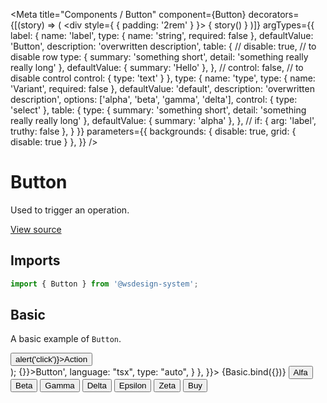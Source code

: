
<Meta
  title="Components / Button"
  component={Button}
  decorators={[(story) => (
    <div style={ { padding: '2rem' } }>
      { story() }
    </div>
  )]}
  argTypes={{
    label: {
      name: 'label',
      type: { name: 'string', required: false },
      defaultValue: 'Button',
      description: 'overwritten description',
      table: {
        // disable: true, // to disable row
        type: {
          summary: 'something short',
          detail: 'something really really long'
        },
        defaultValue: { summary: 'Hello' },
      },
      // control: false, // to disable control
      control: {
        type: 'text'
      }
    },
    type: {
      name: 'type',
      type: { name: 'Variant', required: false },
      defaultValue: 'default',
      description: 'overwritten description',
      options: ['alpha', 'beta', 'gamma', 'delta'],
      control: { type: 'select' },
      table: {
        type: {
          summary: 'something short',
          detail: 'something really really long'
        },
        defaultValue: { summary: 'alpha' },
      },
      // if: { arg: 'label', truthy: false },
    }
  }}
  parameters={{
    backgrounds: { disable: true, grid: { disable: true } },
  }}
/>

# Button

Used to trigger an operation.

[View source](https://github.com/actarian/wsdesign-system/tree/main/@components/button)

## Imports

```js
import { Button } from '@wsdesign-system';
```

<!--
## Props

<ArgsTable of={ButtonProps} />
-->

## Basic

A basic example of `Button`.

  <div style={{ margin: '0 1em' }}>
    <Button {...args} onClick={() => alert('click')}>Action</Button>
  </div>
</>);

<Canvas>
  <Story name="basic" args={{ type: 'default' }} parameters={{
    docs: {
      source: {
        code: '<Button onClick={() => {}}>Button</Button>',
        language: "tsx",
        type: "auto",
      }
    },
  }}>
    {Basic.bind({})}
  </Story>
</Canvas>

<Canvas>
  <Story name="alfa">
    <Button type="alfa">Alfa</Button>
  </Story>
  <Story name="beta">
    <Button type="beta">Beta</Button>
  </Story>
  <Story name="gamma">
    <Button type="gamma">Gamma</Button>
  </Story>
  <Story name="delta">
    <Button type="delta">Delta</Button>
  </Story>
  <Story name="epsilon">
    <Button type="epsilon">Epsilon</Button>
  </Story>
  <Story name="zeta">
    <Button type="zeta">Zeta</Button>
  </Story>
</Canvas>

<Canvas>
  <Story name="with icon">
    <Button type="alfa"><span>Buy</span> <ShoppingCart width="1em" height="1em" /></Button>
  </Story>
</Canvas>
